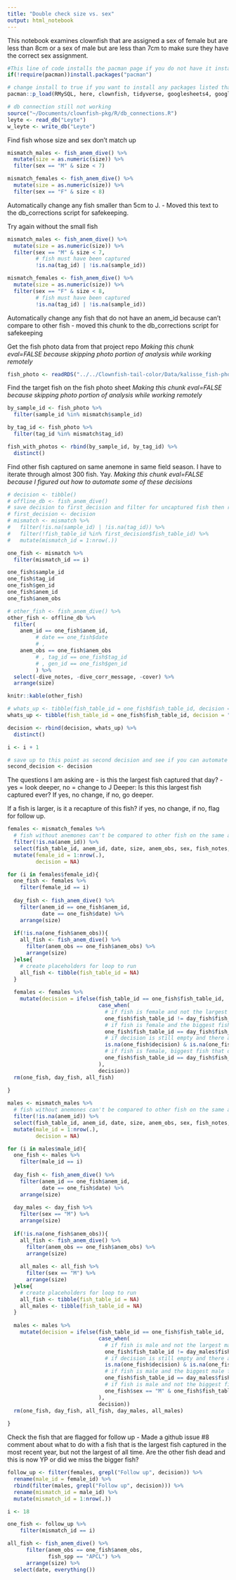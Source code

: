 ```yaml
---
title: "Double check size vs. sex"
output: html_notebook
---
```

This notebook examines clownfish that are assigned a sex of female but are less than 8cm or a sex of male but are less than 7cm to make sure they have the correct sex assignment.

```r
#This line of code installs the pacman page if you do not have it installed - if you do, it simply loads the package
if(!require(pacman))install.packages("pacman")

# change install to true if you want to install any packages listed that you don't currently have.
pacman::p_load(RMySQL, here, clownfish, tidyverse, googlesheets4, googledrive, install = FALSE)

# db connection still not working
source("~/Documents/clownfish-pkg/R/db_connections.R")
leyte <- read_db("Leyte")
w_leyte <- write_db("Leyte")
```

Find fish whose size and sex don't match up
```r
mismatch_males <- fish_anem_dive() %>% 
  mutate(size = as.numeric(size)) %>% 
  filter(sex == "M" & size < 7)

mismatch_females <- fish_anem_dive() %>%
  mutate(size = as.numeric(size)) %>% 
  filter(sex == "F" & size < 8)

```

Automatically change any fish smaller than 5cm to J. - Moved this text to the db_corrections script for safekeeping.

Try again without the small fish
```r
mismatch_males <- fish_anem_dive() %>% 
  mutate(size = as.numeric(size)) %>% 
  filter(sex == "M" & size < 7, 
         # fish must have been captured
         !is.na(tag_id) | !is.na(sample_id))

mismatch_females <- fish_anem_dive() %>%
  mutate(size = as.numeric(size)) %>% 
  filter(sex == "F" & size < 8, 
         # fish must have been captured
         !is.na(tag_id) | !is.na(sample_id))
```

Automatically change any fish that do not have an anem_id because can't compare to other fish - moved this chunk to the db_corrections script for safekeeping



Get the fish photo data from that project repo
*Making this chunk eval=FALSE because skipping photo portion of analysis while working remotely*
```r
fish_photo <- readRDS("../../Clownfish-tail-color/Data/kalisse_fish-photo-data.Rdata")
```

Find the target fish on the fish photo sheet
*Making this chunk eval=FALSE because skipping photo portion of analysis while working remotely*
```r
by_sample_id <- fish_photo %>% 
  filter(sample_id %in% mismatch$sample_id)

by_tag_id <- fish_photo %>% 
  filter(tag_id %in% mismatch$tag_id)

fish_with_photos <- rbind(by_sample_id, by_tag_id) %>% 
  distinct()
```

Find other fish captured on same anemone in same field season.  I have to iterate through almost 300 fish.  Yay.
*Making this chunk eval=FALSE because I figured out how to automate some of these decisions*
```r
# decision <- tibble()
# offline_db <- fish_anem_dive()
# save decision to first_decision and filter for uncaptured fish then restart this.
# first_decision <- decision
# mismatch <- mismatch %>%
#   filter(!is.na(sample_id) | !is.na(tag_id)) %>% 
#   filter(!fish_table_id %in% first_decision$fish_table_id) %>%
#   mutate(mismatch_id = 1:nrow(.))

one_fish <- mismatch %>% 
  filter(mismatch_id == i)

one_fish$sample_id
one_fish$tag_id
one_fish$gen_id
one_fish$anem_id
one_fish$anem_obs

# other_fish <- fish_anem_dive() %>% 
other_fish <- offline_db %>% 
  filter(
    anem_id == one_fish$anem_id,
         # date == one_fish$date
         # , 
    anem_obs == one_fish$anem_obs
         # , tag_id == one_fish$tag_id
         # , gen_id == one_fish$gen_id
         ) %>% 
  select(-dive_notes, -dive_corr_message, -cover) %>% 
  arrange(size)

knitr::kable(other_fish)

# whats_up <- tibble(fish_table_id = one_fish$fish_table_id, decision = "Change sex from F to J, larger fish captured on anemone.")
whats_up <- tibble(fish_table_id = one_fish$fish_table_id, decision = "No change.")

decision <- rbind(decision, whats_up) %>% 
  distinct()

i <- i + 1

# save up to this point as second decision and see if you can automate the questions below.
second_decision <- decision

```
The questions I am asking are - is this the largest fish captured that day? - yes = look deeper, no = change to J
Deeper:
Is this this largest fish captured ever? If yes, no change, if no, go deeper.

If a fish is larger, is it a recapture of this fish?  if yes, no change, if no, flag for follow up.
```r

females <- mismatch_females %>% 
  # fish without anemones can't be compared to other fish on the same anemone
  filter(!is.na(anem_id)) %>% 
  select(fish_table_id, anem_id, date, size, anem_obs, sex, fish_notes, fish_corr_message, gen_id, tag_id) %>% 
  mutate(female_id = 1:nrow(.), 
         decision = NA)

for (i in females$female_id){
  one_fish <- females %>% 
    filter(female_id == i)
  
  day_fish <- fish_anem_dive() %>% 
    filter(anem_id == one_fish$anem_id,
           date == one_fish$date) %>% 
    arrange(size)
  
  if(!is.na(one_fish$anem_obs)){
    all_fish <- fish_anem_dive() %>% 
      filter(anem_obs == one_fish$anem_obs) %>% 
      arrange(size) 
  }else{
    # create placeholders for loop to run
    all_fish <- tibble(fish_table_id = NA)
  }
  
  females <- females %>% 
    mutate(decision = ifelse(fish_table_id == one_fish$fish_table_id,
                             case_when(
                               # if fish is female and not the largest fish caught on the anemone that day
                               one_fish$fish_table_id != day_fish$fish_table_id[nrow(day_fish)] ~ "Change sex from F to J, larger fish captured on anemone that day.",
                               # if fish is female and the biggest fish of all time
                               one_fish$fish_table_id == day_fish$fish_table_id[nrow(day_fish)] & !is.na(one_fish$anem_obs) & one_fish$fish_table_id == all_fish$fish_table_id[nrow(all_fish)] ~ "No change, this is the biggest fish.",
                               # if decision is still empty and there are no other anem obs
                               is.na(one_fish$decision) & is.na(one_fish$anem_obs) ~ "No change because no other visits to anemone",
                               # if fish is female, biggest fish that day and not biggest fish every day
                               one_fish$fish_table_id == day_fish$fish_table_id[nrow(day_fish)] & !is.na(one_fish$anem_obs) & one_fish$fish_table_id != all_fish$fish_table_id[nrow(all_fish)] ~ "Follow up: This female fish is not the biggest fish and needs to be investigated"
                             ), 
                             decision))
  rm(one_fish, day_fish, all_fish)
  
}
```



```r

males <- mismatch_males %>% 
  # fish without anemones can't be compared to other fish on the same anemone
  filter(!is.na(anem_id)) %>% 
  select(fish_table_id, anem_id, date, size, anem_obs, sex, fish_notes, fish_corr_message, gen_id, tag_id) %>% 
  mutate(male_id = 1:nrow(.), 
         decision = NA)

for (i in males$male_id){
  one_fish <- males %>% 
    filter(male_id == i)
  
  day_fish <- fish_anem_dive() %>% 
    filter(anem_id == one_fish$anem_id,
           date == one_fish$date) %>% 
    arrange(size)
  
  day_males <- day_fish %>% 
    filter(sex == "M") %>% 
    arrange(size)
  
  if(!is.na(one_fish$anem_obs)){
    all_fish <- fish_anem_dive() %>% 
      filter(anem_obs == one_fish$anem_obs) %>% 
      arrange(size) 
    
    all_males <- all_fish %>% 
      filter(sex == "M") %>% 
      arrange(size)
  }else{
    # create placeholders for loop to run
    all_fish <- tibble(fish_table_id = NA)
    all_males <- tibble(fish_table_id = NA)
  }
  
  males <- males %>% 
    mutate(decision = ifelse(fish_table_id == one_fish$fish_table_id,
                             case_when(
                               # if fish is male and not the largest male caught that day
                               one_fish$fish_table_id != day_males$fish_table_id[nrow(day_males)] ~ "Change sex from M to J, larger male fish captured on anemone that day.",
                               # if decision is still empty and there are no other anem obs
                               is.na(one_fish$decision) & is.na(one_fish$anem_obs) ~ "No change because no other visits to anemone",
                               # if fish is male and the biggest male fish of all time
                               one_fish$fish_table_id == day_males$fish_table_id[nrow(day_males)] & !is.na(one_fish$anem_obs) & one_fish$fish_table_id %in% all_males$fish_table_id[nrow(all_males)] ~ "No change, this is the biggest male.",
                               # if fish is male and not the biggest fish of all time
                               one_fish$sex == "M" & one_fish$fish_table_id == day_males$fish_table_id[nrow(day_males)] & !is.na(one_fish$anem_obs) & !one_fish$fish_table_id %in% all_males$fish_table_id[nrow(all_males)] ~ "Follow up: This male fish is not the biggest fish and needs to be investigated"
                             ),
                             decision)) 
  rm(one_fish, day_fish, all_fish, day_males, all_males)
  
}


```

Check the fish that are flagged for follow up
- Made a github issue #8 comment about what to do with a fish that is the largest fish captured in the most recent year, but not the largest of all time.  Are the other fish dead and this is now YP or did we miss the bigger fish?
```r
follow_up <- filter(females, grepl("Follow up", decision)) %>% 
  rename(male_id = female_id) %>% 
  rbind(filter(males, grepl("Follow up", decision))) %>% 
  rename(mismatch_id = male_id) %>% 
  mutate(mismatch_id = 1:nrow(.))

i <- 18

one_fish <- follow_up %>% 
    filter(mismatch_id == i)

all_fish <- fish_anem_dive() %>% 
      filter(anem_obs == one_fish$anem_obs, 
             fish_spp == "APCL") %>% 
      arrange(size) %>% 
  select(date, everything())


```



